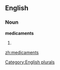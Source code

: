 
==English==

===Noun===
'''medicaments'''

# {{plural of|[[medicament]]}}

[[Category:English plurals]]

[[zh:medicaments]]